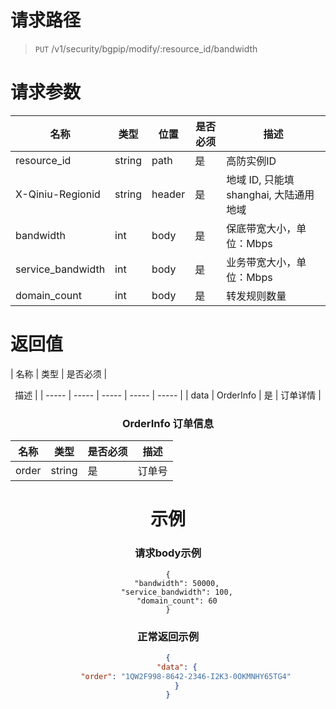# 请求路径
>`PUT` /v1/security/bgpip/modify/:resource_id/bandwidth

# 请求参数
| 名称 | 类型 | 位置 | 是否必须 | <center>描述 |
| ----- | ----- | ----- | ----- | ----- |
| resource_id | string | path | 是 | 高防实例ID|
| X-Qiniu-Regionid | string | header | 是 | 地域 ID, 只能填shanghai, 大陆通用地域|
| bandwidth | int | body | 是 | 保底带宽大小，单位：Mbps |
| service_bandwidth | int | body | 是 | 业务带宽大小，单位：Mbps |
| domain_count | int | body | 是 | 转发规则数量 |

# 返回值

| 名称 | 类型 | 是否必须 | <center>描述 |
| ----- | ----- | ----- | ----- | ----- |
| data | OrderInfo | 是 | 订单详情 |

### OrderInfo 订单信息
| 名称 | 类型 | 是否必须 | <center>描述 |
| ----- | ----- | ----- | ----- |
| order | string | 是 | 订单号 |

# 示例
### 请求body示例
```
{
    "bandwidth": 50000,
    "service_bandwidth": 100,
    "domain_count": 60
}
```

### 正常返回示例
```json
{
    "data": {
        "order": "1QW2F998-8642-2346-I2K3-0OKMNHY65TG4"
    }
}
```